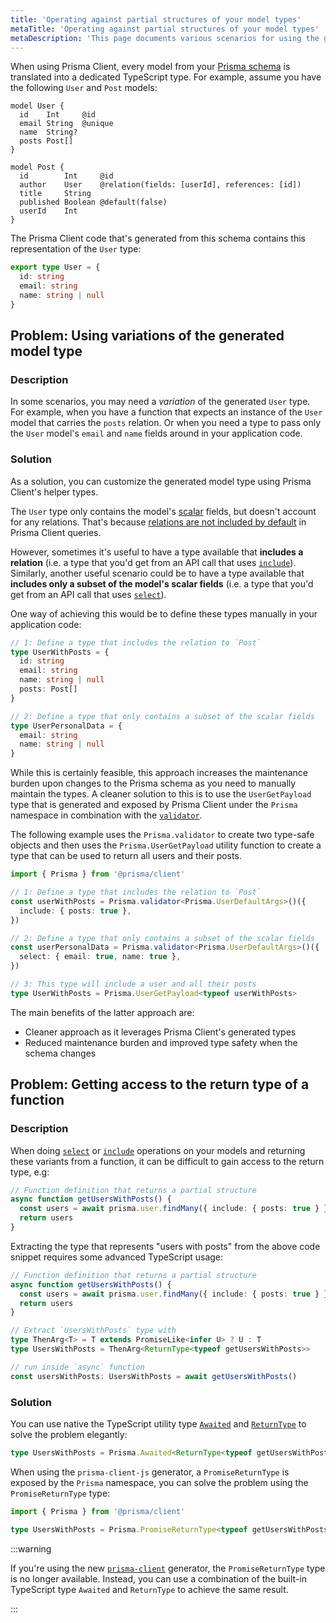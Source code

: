 ```yaml
---
title: 'Operating against partial structures of your model types'
metaTitle: 'Operating against partial structures of your model types'
metaDescription: 'This page documents various scenarios for using the generated types from the Prisma namespace'
---
```


<TopBlock>

When using Prisma Client, every model from your [Prisma schema](/orm/prisma-schema) is translated into a dedicated TypeScript type. For example, assume you have the following `User` and `Post` models:

```prisma
model User {
  id    Int     @id
  email String  @unique
  name  String?
  posts Post[]
}

model Post {
  id        Int     @id
  author    User    @relation(fields: [userId], references: [id])
  title     String
  published Boolean @default(false)
  userId    Int
}
```

The Prisma Client code that's generated from this schema contains this representation of the `User` type:

```ts
export type User = {
  id: string
  email: string
  name: string | null
}
```

</TopBlock>

## Problem: Using variations of the generated model type

### Description

In some scenarios, you may need a _variation_ of the generated `User` type. For example, when you have a function that expects an instance of the `User` model that carries the `posts` relation. Or when you need a type to pass only the `User` model's `email` and `name` fields around in your application code.

### Solution

As a solution, you can customize the generated model type using Prisma Client's helper types.

The `User` type only contains the model's [scalar](/orm/prisma-schema/data-model/models#scalar-fields) fields, but doesn't account for any relations. That's because [relations are not included by default](/orm/prisma-client/queries/select-fields#return-the-default-fields) in Prisma Client queries.

However, sometimes it's useful to have a type available that **includes a relation** (i.e. a type that you'd get from an API call that uses [`include`](/orm/prisma-client/queries/select-fields#return-nested-objects-by-selecting-relation-fields)). Similarly, another useful scenario could be to have a type available that **includes only a subset of the model's scalar fields** (i.e. a type that you'd get from an API call that uses [`select`](/orm/prisma-client/queries/select-fields#select-specific-fields)).

One way of achieving this would be to define these types manually in your application code:

```ts
// 1: Define a type that includes the relation to `Post`
type UserWithPosts = {
  id: string
  email: string
  name: string | null
  posts: Post[]
}

// 2: Define a type that only contains a subset of the scalar fields
type UserPersonalData = {
  email: string
  name: string | null
}
```

While this is certainly feasible, this approach increases the maintenance burden upon changes to the Prisma schema as you need to manually maintain the types. A cleaner solution to this is to use the `UserGetPayload` type that is generated and exposed by Prisma Client under the `Prisma` namespace in combination with the [`validator`](/orm/prisma-client/type-safety/prisma-validator).

The following example uses the `Prisma.validator` to create two type-safe objects and then uses the `Prisma.UserGetPayload` utility function to create a type that can be used to return all users and their posts.

```ts
import { Prisma } from '@prisma/client'

// 1: Define a type that includes the relation to `Post`
const userWithPosts = Prisma.validator<Prisma.UserDefaultArgs>()({
  include: { posts: true },
})

// 2: Define a type that only contains a subset of the scalar fields
const userPersonalData = Prisma.validator<Prisma.UserDefaultArgs>()({
  select: { email: true, name: true },
})

// 3: This type will include a user and all their posts
type UserWithPosts = Prisma.UserGetPayload<typeof userWithPosts>
```

The main benefits of the latter approach are:

- Cleaner approach as it leverages Prisma Client's generated types
- Reduced maintenance burden and improved type safety when the schema changes

## Problem: Getting access to the return type of a function

### Description

When doing [`select`](/orm/reference/prisma-client-reference#select) or [`include`](/orm/reference/prisma-client-reference#include) operations on your models and returning these variants from a function, it can be difficult to gain access to the return type, e.g:

```ts
// Function definition that returns a partial structure
async function getUsersWithPosts() {
  const users = await prisma.user.findMany({ include: { posts: true } })
  return users
}
```

Extracting the type that represents "users with posts" from the above code snippet requires some advanced TypeScript usage:

```ts
// Function definition that returns a partial structure
async function getUsersWithPosts() {
  const users = await prisma.user.findMany({ include: { posts: true } })
  return users
}

// Extract `UsersWithPosts` type with
type ThenArg<T> = T extends PromiseLike<infer U> ? U : T
type UsersWithPosts = ThenArg<ReturnType<typeof getUsersWithPosts>>

// run inside `async` function
const usersWithPosts: UsersWithPosts = await getUsersWithPosts()
```

### Solution

You can use native the TypeScript utility type [`Awaited`](https://www.typescriptlang.org/docs/handbook/utility-types.html#awaitedtype) and [`ReturnType`](https://www.typescriptlang.org/docs/handbook/utility-types.html#returntypetype) to solve the problem elegantly:

```ts
type UsersWithPosts = Prisma.Awaited<ReturnType<typeof getUsersWithPosts>>
```

When using the `prisma-client-js` generator, a `PromiseReturnType` is exposed by the `Prisma` namespace, you can solve the problem using the `PromiseReturnType` type:

```ts
import { Prisma } from '@prisma/client'

type UsersWithPosts = Prisma.PromiseReturnType<typeof getUsersWithPosts>
```

:::warning

If you're using the new [`prisma-client`](/orm/prisma-schema/overview/generators#prisma-client-early-access) generator, the `PromiseReturnType` type is no longer available. Instead, you can use a combination of the built-in TypeScript type `Awaited` and `ReturnType` to achieve the same result. 

:::
